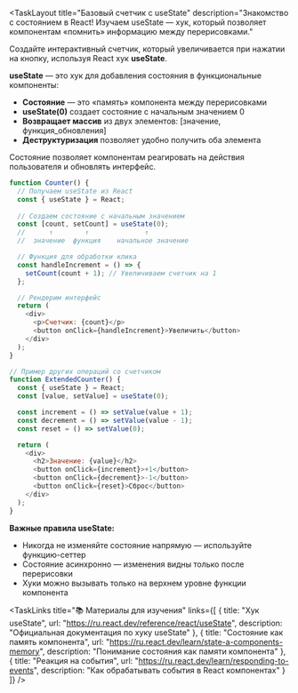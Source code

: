 <TaskLayout 
  title="Базовый счетчик с useState"
  description="Знакомство с состоянием в React! Изучаем useState — хук, который позволяет компонентам «помнить» информацию между перерисовками."
>

<TaskObjective>

Создайте интерактивный счетчик, который увеличивается при нажатии на кнопку, используя React хук **useState**.

</TaskObjective>

<Info>

**useState** — это хук для добавления состояния в функциональные компоненты:

- **Состояние** — это «память» компонента между перерисовками
- **useState(0)** создает состояние с начальным значением 0
- **Возвращает массив** из двух элементов: [значение, функция_обновления]
- **Деструктуризация** позволяет удобно получить оба элемента

Состояние позволяет компонентам реагировать на действия пользователя и обновлять интерфейс.

</Info>

<CodeExample title="Пример использования useState">

```javascript
function Counter() {
  // Получаем useState из React
  const { useState } = React;
  
  // Создаем состояние с начальным значением
  const [count, setCount] = useState(0);
  //      ↑        ↑              ↑
  //  значение  функция    начальное значение

  // Функция для обработки клика
  const handleIncrement = () => {
    setCount(count + 1); // Увеличиваем счетчик на 1
  };

  // Рендерим интерфейс
  return (
    <div>
      <p>Счетчик: {count}</p>
      <button onClick={handleIncrement}>Увеличить</button>
    </div>
  );
}

// Пример других операций со счетчиком
function ExtendedCounter() {
  const { useState } = React;
  const [value, setValue] = useState(0);

  const increment = () => setValue(value + 1);
  const decrement = () => setValue(value - 1);
  const reset = () => setValue(0);

  return (
    <div>
      <h2>Значение: {value}</h2>
      <button onClick={increment}>+1</button>
      <button onClick={decrement}>-1</button>
      <button onClick={reset}>Сброс</button>
    </div>
  );
}
```

</CodeExample>

<Warning>

**Важные правила useState:**

- Никогда не изменяйте состояние напрямую — используйте функцию-сеттер
- Состояние асинхронно — изменения видны только после перерисовки
- Хуки можно вызывать только на верхнем уровне функции компонента

</Warning>

<TaskLinks 
  title="📚 Материалы для изучения"
  links={[
    {
      title: "Хук useState",
      url: "https://ru.react.dev/reference/react/useState",
      description: "Официальная документация по хуку useState"
    },
    {
      title: "Состояние как память компонента",
      url: "https://ru.react.dev/learn/state-a-components-memory", 
      description: "Понимание состояния как памяти компонента"
    },
    {
      title: "Реакция на события",
      url: "https://ru.react.dev/learn/responding-to-events",
      description: "Как обрабатывать события в React компонентах"
    }
  ]}
/>

</TaskLayout> 